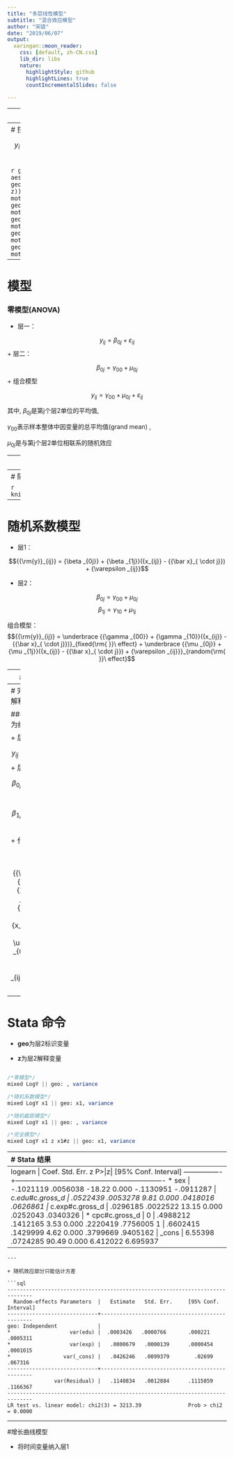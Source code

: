```yaml
---
title: "多层线性模型"
subtitle: "混合效应模型"
author: "宋骁"
date: "2019/06/07"
output:
  xaringan::moon_reader:
    css: [default, zh-CN.css]
    lib_dir: libs
    nature:
      highlightStyle: github
      highlightLines: true
      countIncrementalSlides: false
      
---
```

---
# OLS模型

$${y_i} = {\beta _{i0}} + {\beta _{i1}}{x_{i1}} + {\beta _{i2}}{x_{i2}} + ... + {\beta _{ik}}{x_{ik}} + {\varepsilon _i}$$

```r
library(ggplot2)
set.seed(711)
x = seq(0, 4, length = 100)
y = -x + jitter(rep(1:5, each = 20), 2)
z = rep(1:5, each = 20)
z <- as.factor(z)
moto <- data.frame(x,y,z)
lm1 <- lm(y ~ z,moto)
moto <- within(moto,res <- residuals(lm1))
moto1 <- subset(moto,z==1)
moto2 <- subset(moto,z==2)
moto3 <- subset(moto,z==3)
moto4 <- subset(moto,z==4)
moto5 <- subset(moto,z==5)

ggplot(moto, aes(x, y)) +
  geom_point(aes(color = z)) +
  geom_smooth(method='lm',se=F)
```

---
# 控制变量

$${y_i} = {\beta _{i0}} + {\beta _{i1}}{x_{i1}} + {\beta _{i2}}{x_{i2}} + ... + {\beta _{ik}}{x_{ik}} + {\varepsilon _i}$$

```r
ggplot(moto, aes(x,y),group=z)+
  geom_point(aes(color = z)) +
  geom_smooth(data = moto1,method='lm',se=F)+
  geom_smooth(data = moto2,method='lm',se=F)+
  geom_smooth(data = moto3,method='lm',se=F)+
  geom_smooth(data = moto4,method='lm',se=F)+
  geom_smooth(data = moto5,method='lm',se=F)
```


---
# 模型

### 零模型(ANOVA)

 + 层一： 
 
$${y_{ij}} = {\beta _{0j}} + {\varepsilon _{ij}}$$
 + 层二：
 
$${\beta _{0j}} = {\gamma _{00}} + {\mu _{0j}}$$
 + 组合模型
 
$${y_{ij}} = {\gamma _{00}} + {\mu _{0j}} + {\varepsilon _{ij}}$$

其中,
${\beta _{0j}}$是第j个层2单位的平均值,

$\gamma_{00}$表示样本整体中因变量的总平均值(grand mean) ,

${\mu _{0j}}$是与第j个层2单位相联系的随机效应

---
# 随机截距模型

+ 层1

$${{\rm{y}}_{ij}} = {\beta _{0j}} + {\beta _{1j}}({x_{ij}} - {{\bar x}_{ \cdot j}}) + {\varepsilon _{ij}}$$



+ 层2

$${\beta _{0j}} = {\gamma _{00}} + {\mu _{0j}}$$

+ 组合模型

$${{\rm{y}}_{ij}} = \underbrace {{\beta _{1j}}({x_{ij}} - {{\bar x}_{ \cdot j}})}_{fixed{\rm{ }}\ effect} + \underbrace {{\gamma _{00}} + {\mu _{0j}} + {\varepsilon _{ij}}}_{random{\rm{ }}\ effect}$$

其中,
$\gamma_{00}$表示层2 所有单位的回归截距的平均值。

$\gamma_{10}$表示层2 所有单位的回归斜率的平均值。

---
# 随机截距模型

```r
knitr::include_graphics("random.jpg")
```



---

# 随机系数模型

+ 层1：

$${{\rm{y}}_{ij}} = {\beta _{0j}} + {\beta _{1j}}({x_{ij}} - {{\bar x}_{ \cdot j}}) + {\varepsilon _{ij}}$$

+ 层2：

$${\beta _{0j}} = {\gamma _{00}} + {\mu _{0j}}$$
$${\beta _{1j}} = {\gamma _{10}} + {\mu _{1j}}$$

组合模型：
$${{\rm{y}}_{ij}} = \underbrace {{\gamma _{00}} + {\gamma _{10}}({x_{ij}} - {{\bar x}_{ \cdot j}})}_{fixed{\rm{ }}\ effect} + \underbrace {{\mu _{0j}} + {\mu _{1j}}({x_{ij}} - {{\bar x}_{ \cdot j}}) + {\varepsilon _{ij}}}_{random{\rm{ }}\ effect}$$






---
# 随机系数模型

```r
knitr::include_graphics("random2.jpg")
```


---
# 完全模型(引入层2解释变量)

### 将截距和斜率作为结果的回归模型

 + 层一： 
 
$${y_{ij}} = {\beta _{0j}} + {\beta _{1j}}{x_{ij}} + {\varepsilon _{ij}}$$
 + 层二：
 
$${\beta _{0j}} = {\gamma _{00}} + {\gamma _{01}}{Z_j} + {\mu _{0j}}$$

$${\beta _{1j}} = {\gamma _{10}} + {\gamma _{11}}{Z_j} + {\mu _{1j}}$$

+ 代入得到：

$${y_{ij}} = \underbrace {{\gamma _{00}} + {\gamma _{01}}{Z_j} + {\gamma _{10}}{x_{ij}} + {\gamma _{11}}{Z_j}{x_{ij}}}_{fixed{\rm{ }}\ effect} + \underbrace {{\mu _{0j}} + {\mu _{1j}}{x_{ij}} + {\varepsilon _{ij}}}_{random{\rm{ }}\ effect}$$

---
# Stata 命令

+ **geo**为层2标识变量  

+ **z**为层2解释变量

```sql

/*零模型*/
mixed LogY || geo: , variance

/*随机系数模型*/
mixed LogY x1 || geo: x1, variance

/*随机截距模型*/
mixed LogY x1 || geo: , variance

/*完全模型*/
mixed LogY x1 z x1#z || geo: x1, variance


```

---
# Stata 结果

```sql
---------------------------------------------------------------------------------
        logearn |      Coef.   Std. Err.      z    P>|z|     [95% Conf. Interval]
----------------+----------------------------------------------------------------
*           sex |  -.1021119   .0056038   -18.22   0.000    -.1130951   -.0911287
                |
*c.edu#c.gross_d |   .0522439   .0053278     9.81   0.000     .0418016    .0626861
                |
*c.exp#c.gross_d |   .0296185   .0022522    13.15   0.000     .0252043    .0340326
                |
* cpc#c.gross_d |
             0  |   .4988212   .1412165     3.53   0.000     .2220419    .7756005
             1  |   .6602415   .1429999     4.62   0.000     .3799669    .9405162
                |
          _cons |    6.55398   .0724285    90.49   0.000     6.412022    6.695937
---------------------------------------------------------------------------------
```
---

+ 随机效应部分只能估计方差

```sql
------------------------------------------------------------------------------
  Random-effects Parameters  |   Estimate   Std. Err.     [95% Conf. Interval]
-----------------------------+------------------------------------------------
geo: Independent             |
*                   var(edu) |  .0003426   .0000766       .000221    .0005311
*                   var(exp) |   .0000679   .0000139      .0000454    .0001015
*                 var(_cons) |   .0426246   .0099379        .02699     .067316
-----------------------------+------------------------------------------------
               var(Residual) |   .1140834   .0012884      .1115859    .1166367
------------------------------------------------------------------------------
LR test vs. linear model: chi2(3) = 3213.39               Prob > chi2 = 0.0000

```

---
#增长曲线模型

+ 将时间变量纳入层1



